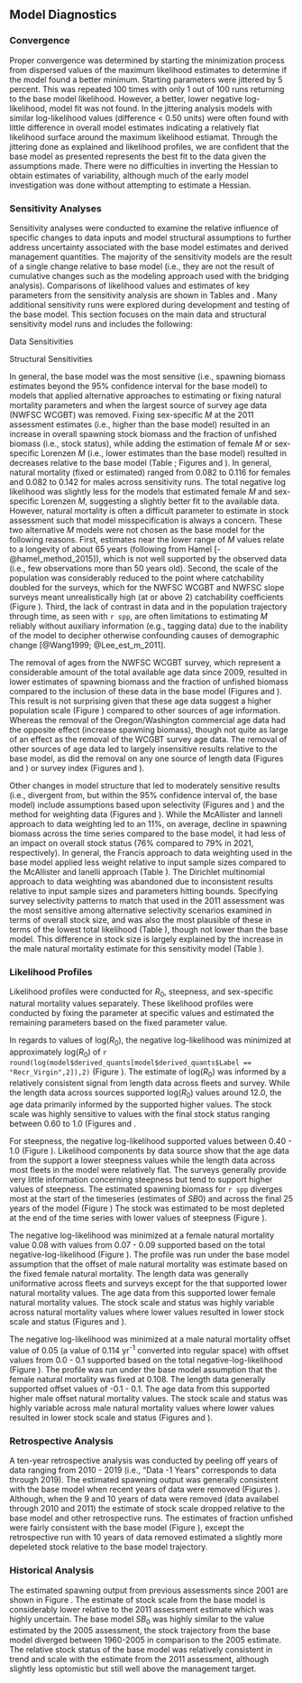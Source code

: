 ## Model Diagnostics

### Convergence

Proper convergence was determined by starting the minimization process from dispersed values of the maximum likelihood estimates to determine if the model found a better minimum. Starting parameters were jittered by 5 percent. This was repeated 100 times with only 1 out of 100 runs returning to the base model likelihood. However, a better, lower negative log-likelihood, model fit was not found. In the jittering analysis models with similar log-likelihood values (difference < 0.50 units) were often found with little difference in overall model estimates indicating a relatively flat likelihood surface around the maximum likelihood estiamat. Through the jittering done as explained and likelihood profiles, we are confident that the base model as presented represents the best fit to the data given the assumptions made. There were no difficulties in inverting the Hessian to obtain estimates of variability, although much of the early model investigation was done without attempting to estimate a Hessian.

### Sensitivity Analyses

Sensitivity analyses were conducted to examine the relative influence of specific changes to data inputs and model structural assumptions to further address uncertainty associated with the base model estimates and derived management quantities.  The majority of the sensitivity models are the result of a single change relative to base model (i.e., they are not the result of cumulative changes such as the modeling approach used with the bridging analysis). Comparisons of likelihood values and estimates of key parameters from the sensitivity analysis are shown in Tables \ref{tab:sensitivities1} and \ref{tab:sensitivities2}. Many additional sensitivity runs were explored during development and testing of the base model. This section focuses on the main data and structural sensitivity model runs and includes the following:

Data Sensitivities

\begin{enumerate}
   
  \item Remove California commercial length data
  
  \item Remove Oregon/Washington commercial length data
  
  \item Remove AFSC slope survey length data
  
  \item Remove Triennial survey length data
  
  \item Remove NWFSC slope survey length data
  
  \item Remove NWFSC WCGBT survey length data
  
  \item Remove California commercial age data
  
  \item Remove Oregon/Washington commercial age data
  
  \item Remove NWFSC slope survey age data
  
  \item Remove NWFSC WCGBT survey age data
  
  \item Remove AFSC slope survey index
  
  \item Remove Triennial survey index
  
  \item Remove \gls{s-nwslope} index
  
  \item Remove \gls{s-wcgbt} index
  
\end{enumerate}

Structural Sensitivities

\begin{enumerate}
   
  \item Estimate Lorenzen natural mortality ($M$) by sex with the change of $M$ occurring at approximately age-at-50-percent maturity of 10 years old

  \item Allow the model to estimate female $M$

  \item Fix $M$ values by sex at the estimates from the 2011 assessment of `r spp`
  
  \item Fix $M$ values for each sex at the median of the prior distribution (0.108)
  
  \item Mirror the selectivity by sex for the CA and OR/WA fishing fleets

  \item Assume the 2011 parameterization of fishery selectivity

  \item Assume the 2011 parameterization of survey selectivity

  \item Fix the \gls{s-nwslope} female selectivity to asymptote at 1.0

  \item Assume the 2011 length-at-maturity estimate
  
  \item No estimation of recruitment deviations
  
  \item Use of the McAllister and Ianelli method for data-weighting (Table \ref{tab:dw})
  
  \item Use of the Dirichlet Multinomial method for data-weighting (Table \ref{tab:dw}) and
  
  \item Fix the extra standard deviation parameters for the AFSC Slope, NWFSC Slope, and Triennial Surveys at a near negligible level (0.01)

\end{enumerate}

In general, the base model was the most sensitive (i.e., spawning biomass estimates beyond the 95% confidence interval for the base model) to models that applied alternative approaches to estimating or fixing natural mortality parameters and when the largest source of survey age data (NWFSC WCGBT) was removed. Fixing sex-specific $M$ at the 2011 assessment estimates (i.e., higher than the base model) resulted in an increase in overall spawning stock biomass and the fraction of unfished biomass (i.e., stock status), while adding the estimation of female $M$ or sex-specific Lorenzen $M$ (i.e., lower estimates than the base model) resulted in decreases relative to the base model (Table \ref{tab:sensitivities2}; Figures \ref{fig:sens-m-ssb} and \ref{fig:sens-m-relssb}). In general, natural mortality (fixed or estimated) ranged from 0.082 to 0.116 for females and 0.082 to 0.142 for males across sensitivity runs. The total negative log likelihood was slightly less for the models that estimated female $M$ and sex-specific Lorenzen $M$, suggesting a slightly better fit to the available data. However, natural mortality is often a difficult parameter to estimate in stock assessment such that model misspecification is always a concern. These two alternative $M$ models were not chosen as the base model for the following reasons. First, estimates near the lower range of $M$ values relate to a longevity of about 65 years (following from Hamel [-@hamel_method_2015]), which is not well supported by the observed data (i.e., few observations more than 50 years old). Second, the scale of the population was considerably reduced to the point where catchability doubled for the surveys, which for the NWFSC WCGBT and NWFSC slope surveys meant unrealistically high (at or above 2) catchability coefficients (Figure \ref{fig:sens-m-survQ}). Third, the lack of contrast in data and in the population trajectory through time, as seen with `r spp`, are often limitations to estimating $M$ reliably without auxiliary information (e.g., tagging data) due to the inability of the model to decipher otherwise confounding causes of demographic change [@Wang1999; @Lee_est_m_2011].

The removal of ages from the NWFSC WCGBT survey, which represent a considerable amount of the total available age data since 2009, resulted in lower estimates of spawning biomass and the fraction of unfished biomass compared to the inclusion of these data in the base model (Figures \ref{fig:sens-age-ssb} and \ref{fig:sens-age-relssb}). This result is not surprising given that these age data suggest a higher population scale (Figure \ref{fig:r0-profile}) compared to other sources of age information. Whereas the removal of the Oregon/Washington commercial age data had the opposite effect (increase spawning biomass), though not quite as large of an effect as the removal of the WCGBT survey age data. The removal of other sources of age data led to largely insensitive results relative to the base model, as did the removal on any one source of length data (Figures \ref{fig:sens-length-ssb} and \ref{fig:sens-length-relssb}) or survey index (Figures \ref{fig:sens-index-ssb} and \ref{fig:sens-index-relssb}).   

Other changes in model structure that led to moderately sensitive results (i.e., divergent from, but within the 95% confidence interval of, the base model) include assumptions based upon selectivity (Figures \ref{fig:sens-select-ssb} and \ref{fig:sens-select-relssb}) and the method for weighting data (Figures \ref{fig:sens-biodata-ssb} and \ref{fig:sens-biodata-relssb}). While the McAllister and Ianneli approach to data weighting led to an 11%, on average, decline in spawning biomass across the time series compared to the base model, it had less of an impact on overall stock status (76% compared to 79% in 2021, respectively). In general, the Francis approach to data weighting used in the base model applied less weight relative to input sample sizes compared to the McAllister and Ianelli approach (Table \ref{tab:dw}). The Dirichlet multinomial approach to data weighting was abandoned due to inconsistent results relative to input sample sizes and parameters hitting bounds. Specifying survey selectivity patterns to match that used in the 2011 assessment was the most sensitive among alternative selectivity scenarios examined in terms of overall stock size, and was also the most plausible of these in terms of the lowest total likelihood (Table \ref{tab:sensitivities2}), though not lower than the base model. This difference in stock size is largely explained by the increase in the male natural mortality estimate for this sensitivity model (Table \ref{tab:sensitivities2}).  

### Likelihood Profiles

Likelihood profiles were conducted for $R_0$, steepness, and sex-specific natural mortality values separately. These likelihood profiles were conducted by fixing the parameter at specific values and estimated the remaining parameters based on the fixed parameter value.

In regards to values of log($R_0$), the negative log-likelihood was minimized at approximately log($R_0$) of `r round(log(model$derived_quants[model$derived_quants$Label == "Recr_Virgin",2]),2)`  (Figure \ref{fig:r0-profile}).  The estimate of log($R_0$) was informed by a relatively consistent signal from length data across fleets and survey. While the length data across sources supported log($R_0$) values around 12.0, the age data primarily informed by the \gls{s-wcgbt} supported higher values.  The stock scale was highly sensitive to values with the final stock status ranging between 0.60 to 1.0 (Figures \ref{fig:r0-ssb} and \ref{fig:r0-depl}.

For steepness, the negative log-likelihood supported values between 0.40 - 1.0 (Figure \ref{fig:r0-profile}).  Likelihood components by data source show that the  age data from the \gls{s-wcgbt} support a lower steepness values while the length data across most fleets in the model were relatively flat.  The surveys generally provide very little information concerning steepness but tend to support higher values of steepness. The estimated spawning biomass for `r spp` diverges most at the start of the timeseries (estimates of $SB0$) and across the final 25 years of the model (Figure \ref{fig:h-ssb})  The stock was estimated to be most depleted at the end of the time series with lower values of steepness (Figure \ref{fig:h-depl}).

The negative log-likelihood was minimized at a female natural mortality value 0.08 with values from 0.07 - 0.09 supported based on the total negative-log-likelihood (Figure \ref{fig:m-profile}). The profile was run under the base model assumption that the offset of male natural mortality was estimate based on the fixed female natural mortality.  The length data was generally uniformative across fleets and surveys except for the \gls{s-aslope} that supported lower natural mortality values. The age data from this \gls{s-wcgbt} supported lower female natural mortality values. The stock scale and status was highly variable across natural mortality values where lower values resulted in lower stock scale and status (Figures \ref{fig:m-ssb} and \ref{fig:m-depl}).

The negative log-likelihood was minimized at a male natural mortality offset value of 0.05 (a value of 0.114 yr^-1^ converted into regular space) with offset values from 0.0 - 0.1 supported based on the total negative-log-likelihood (Figure \ref{fig:m-male-profile}). The profile was run under the base model assumption that the female natural mortality was fixed at 0.108.  The length data generally supported offset values of -0.1 - 0.1. The age data from this \gls{s-wcgbt} supported higher male offset natural mortality values. The stock scale and status was highly variable across male natural mortality values where lower values resulted in lower stock scale and status (Figures \ref{fig:m-male-ssb} and \ref{fig:m-male-depl}). 

### Retrospective Analysis

A ten-year retrospective analysis was conducted by peeling off years of data ranging from 2010 - 2019 (i.e., "Data -1 Years" corresponds to data through 2019). The estimated spawning output was generally consistent with the base model when recent years of data were removed (Figures \ref{fig:retro-ssb}). Although, when the 9 and 10 years of data were removed (data availabel through 2010 and 2011) the estimate of stock scale dropped relative to the base model and other retrospective runs. The estimates of fraction unfished were fairly consistent with the base model (Figure \ref{fig:retro-depl}), except the retrospective run with 10 years of data removed estimated a slightly more depeleted stock relative to the base model trajectory.

### Historical Analysis

The estimated spawning output from previous assessments since 2001 are shown in Figure \ref{fig:past-assess}. The estimate of stock scale from the base model is considerably lower relative to the 2011 assessment estimate which was highly uncertain. The base model $SB_0$ was highly similar to the value estimated by the 2005 assessment, the stock trajectory from the base model diverged between 1960-2005 in comparison to the 2005 estimate. The relative stock status of the base model was relatively consistent in trend and scale with the estimate from the 2011 assessment, although slightly less optomistic but still well above the management target.  
